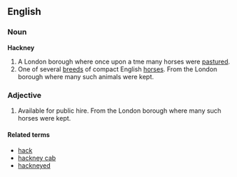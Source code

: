 ==English==
===Noun===
'''Hackney'''
# A London borough where once upon a tme many horses were [[pasture]]d.
# One of several [[breed]]s of compact English [[horse]]s. From the London borough where many such animals were kept.

===Adjective===
# Available for public hire. From the London borough where many such horses were kept.

====Related terms====
*[[hack]]
*[[hackney cab]]
*[[hackneyed]]